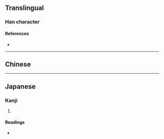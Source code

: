 {{character info/new}}
{{also|勻}}
==Translingual==

===Han character===
{{Han char|rn=20|rad=勹|as=02|sn=4|four=|canj=PIM|ids=⿹勹冫}}

====References====
* {{Han ref|kx=0150.241|dkj=02497|hdz=10255.010|uh=5300|ud=21248}}

----

==Chinese==
{{zh-see|勻}}

----

==Japanese==

===Kanji===
{{ja-kanji|grade=|rs=勹02}}

# {{defn|lang=ja|sort=勹02}}

====Readings====
* {{ja-readings|on=[[いん]] (in)|kun=[[すくない]] (sukunai), [[ひとしい]] (hitoshii)}}